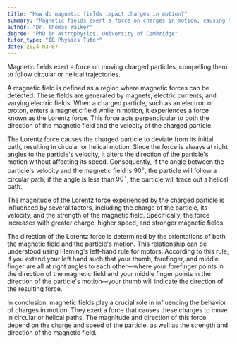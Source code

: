 ```yaml
---
title: "How do magnetic fields impact charges in motion?"
summary: "Magnetic fields exert a force on charges in motion, causing them to move in a circular or helical path."
author: "Dr. Thomas Walker"
degree: "PhD in Astrophysics, University of Cambridge"
tutor_type: "IB Physics Tutor"
date: 2024-03-07
---
```


Magnetic fields exert a force on moving charged particles, compelling them to follow circular or helical trajectories.

A magnetic field is defined as a region where magnetic forces can be detected. These fields are generated by magnets, electric currents, and varying electric fields. When a charged particle, such as an electron or proton, enters a magnetic field while in motion, it experiences a force known as the Lorentz force. This force acts perpendicular to both the direction of the magnetic field and the velocity of the charged particle.

The Lorentz force causes the charged particle to deviate from its initial path, resulting in circular or helical motion. Since the force is always at right angles to the particle's velocity, it alters the direction of the particle's motion without affecting its speed. Consequently, if the angle between the particle's velocity and the magnetic field is $90^\circ$, the particle will follow a circular path; if the angle is less than $90^\circ$, the particle will trace out a helical path.

The magnitude of the Lorentz force experienced by the charged particle is influenced by several factors, including the charge of the particle, its velocity, and the strength of the magnetic field. Specifically, the force increases with greater charge, higher speed, and stronger magnetic fields.

The direction of the Lorentz force is determined by the orientations of both the magnetic field and the particle's motion. This relationship can be understood using Fleming's left-hand rule for motors. According to this rule, if you extend your left hand such that your thumb, forefinger, and middle finger are all at right angles to each other—where your forefinger points in the direction of the magnetic field and your middle finger points in the direction of the particle's motion—your thumb will indicate the direction of the resulting force.

In conclusion, magnetic fields play a crucial role in influencing the behavior of charges in motion. They exert a force that causes these charges to move in circular or helical paths. The magnitude and direction of this force depend on the charge and speed of the particle, as well as the strength and direction of the magnetic field.
    